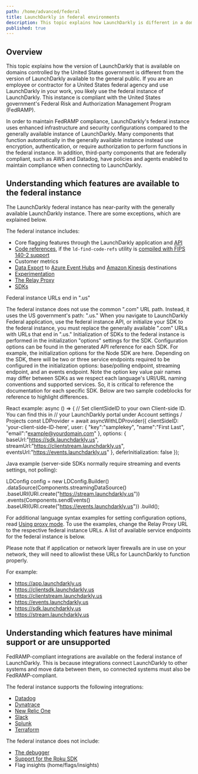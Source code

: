 ```yaml
---
path: /home/advanced/federal
title: LaunchDarkly in federal environments
description: This topic explains how LaunchDarkly is different in a domain controlled by the United States government.
published: true
---
```


## Overview

This topic explains how the version of LaunchDarkly that is available on domains controlled by the United States government is different from the version of LaunchDarkly available to the general public. If you are an employee or contractor for a United States federal agency and use LaunchDarkly in your work, you likely use the federal instance of LaunchDarkly. This instance is compliant with the United States government's Federal Risk and Authorization Management Program (FedRAMP).

In order to maintain FedRAMP compliance, LaunchDarkly's federal instance uses enhanced infrastructure and security configurations compared to the generally available instance of LaunchDarkly. Many components that function automatically in the generally available instance instead use encryption, authentication, or require authorization to perform functions in the federal instance. In addition, third-party components that are federally compliant, such as AWS and Datadog, have policies and agents enabled to maintain compliance when connecting to LaunchDarkly.

## Understanding which features are available to the federal instance

The LaunchDarkly federal instance has near-parity with the generally available LaunchDarkly instance. There are some exceptions, which are explained below.

The federal instance includes:

* Core flagging features through the LaunchDarkly application and [API](https://apidocs.launchdarkly.com)
* [Code references](/home/code/code-references), if the `ld-find-code-refs` utility is [compiled with FIPS 140-2 support](/home/code/code-references/#using-code-references-in-federal-environments)
* Customer metrics
* [Data Export](/home/data-export) to [Azure Event Hubs](/home/data-export/event-hub) and [Amazon Kinesis](/home/data-export/kinesis) destinations
* [Experimentation](/home/experimentation)
* [The Relay Proxy](/home/relay-proxy)
* [SDKs](/sdk)

<Callout intent="info">
<CalloutTitle>Federal instance URLs end in ".us"</CalloutTitle>
<CalloutDescription>
  
The federal instance does not use the common ".com" URL path. Instead, it uses the US government's path: ".us." When you navigate to LaunchDarkly Federal application, use the federal instance API, or initialize your SDK to the federal instance, you must replace the generally available ".com" URLs with URLs that end in ".us." Initialization of SDKs to the federal instance is performed in the initialization "options" settings for the SDK. Configuration options can be found in the generated API reference for each SDK. For example, the initialization options for the Node SDK are here. Depending on the SDK, there will be two or three service endpoints required to be configured in the initialization options: base/polling endpoint, streaming endpoint, and an events endpoint. Note the option key value pair names may differ between SDKs as we respect each language's URI/URL naming conventions and supported services. So, it is critical to reference the documentation for each specific SDK. Below are two sample codeblocks for reference to highlight differences.
 
  React example:
  async () => {
  // Set clientSideID to your own Client-side ID. You can find this in
  // your LaunchDarkly portal under Account settings / Projects
  const LDProvider = await asyncWithLDProvider({
     clientSideID: 'your-client-side-ID-here',
     user: {
       "key":"samplekey", "name":"First Last", "email":"example@yourdomain.com"
     },
    options: {
       baseUrl:"https://sdk.launchdarkly.us",
       streamUrl:"https://clientstream.launchdarkly.us",
       eventsUrl:"https://events.launchdarkly.us"
    },
    deferInitialization: false
});
 
  Java example (server-side SDKs normally require streaming and events settings, not polling):
 
LDConfig config = new LDConfig.Builder()
  .dataSource(Components.streamingDataSource()
    .baseURI(URI.create("https://stream.launchdarkly.us"))
  .events(Components.sendEvents()
    .baseURI(URI.create("https://events.launchdarkly.us"))
  .build();
 
For additional language syntax examples for setting configuration options, read [Using proxy mode](sdk/features/relay-proxy-configuration/proxy-mode). To use the examples, change the Relay Proxy URL to the respective federal instance URLs. A list of available service endpoints for the federal instance is below.

Please note that if application or network layer firewalls are in use on your network, they will need to allowlist these URLs for LaunchDarkly to function properly.

For example:

* https://app.launchdarkly.us
* https://clientsdk.launchdarkly.us
* https://clientstream.launchdarkly.us
* https://events.launchdarkly.us
* https://sdk.launchdarkly.us
* https://stream.launchdarkly.us

</CalloutDescription>
</Callout>

## Understanding which features have minimal support or are unsupported

FedRAMP-compliant integrations are available on the federal instance of LaunchDarkly. This is because integrations connect LaunchDarkly to other systems and move data between them, so connected systems must also be FedRAMP-compliant.

The federal instance supports the following integrations:

* [Datadog](/integrations/datadog)
* [Dynatrace](/integrations/dynatrace)
* [New Relic One](/integrations/new-relic)
* [Slack](/integrations/slack)
* [Splunk](/integrations/splunk)
* [Terraform](/integrations/terraform)

The federal instance does not include:

* [The debugger](/home/flags/debugger)
* [Support for the Roku SDK](/sdk/client-side/roku)
* Flag insights (home/flags/insights)
